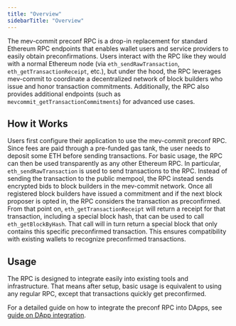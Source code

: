 ```yaml
---
title: "Overview"
sidebarTitle: "Overview"
---
```


The mev-commit preconf RPC is a drop-in replacement for standard Ethereum RPC endpoints that enables wallet users and service providers to easily obtain preconfirmations. Users interact with the RPC like they would with a normal Ethereum node (via `eth_sendRawTransaction`, `eth_getTransactionReceipt`, etc.), but under the hood, the RPC leverages mev-commit to coordinate a decentralized network of block builders who issue and honor transaction commitments. Additionally, the RPC also provides additional endpoints (such as `mevcommit_getTransactionCommitments`) for advanced use cases.

## How it Works

Users first configure their application to use the mev-commit preconf RPC. Since fees are paid through a pre-funded gas tank, the user needs to deposit some ETH before sending transactions. For basic usage, the RPC can then be used transparently as any other Ethereum RPC. In particular, `eth_sendRawTransaction` is used to send transactions to the RPC. Instead of sending the transaction to the public mempool, the RPC instead sends encrypted bids to block builders in the mev-commit network. Once all registered block builders have issued a commitment and if the next block proposer is opted in, the RPC considers the transaction as preconfirmed. From that point on, `eth_getTransactionReceipt` will return a receipt for that transaction, including a special block hash, that can be used to call `eth_getBlockByHash`. That call will in turn return a special block that only contains this specific preconfirmed transaction. This ensures compatibility with existing wallets to recognize preconfirmed transactions.

## Usage

The RPC is designed to integrate easily into existing tools and infrastructure. That means after setup, basic usage is equivalent to using any regular RPC, except that transactions quickly get preconfirmed.

For a detailed guide on how to integrate the preconf RPC into DApps, see [guide on DApp integration](/v1.1.0/get-started/rpc/usage-for-dapps).